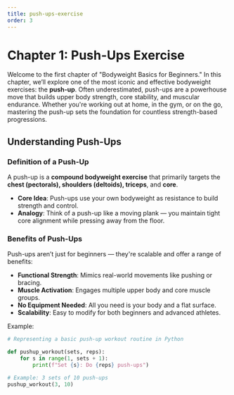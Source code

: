 ```yaml
---
title: push-ups-exercise
order: 3
---
```


# Chapter 1: Push-Ups Exercise

Welcome to the first chapter of "Bodyweight Basics for Beginners." In this chapter, we’ll explore one of the most iconic and effective bodyweight exercises: the **push-up**. Often underestimated, push-ups are a powerhouse move that builds upper body strength, core stability, and muscular endurance. Whether you're working out at home, in the gym, or on the go, mastering the push-up sets the foundation for countless strength-based progressions.

## Understanding Push-Ups

### Definition of a Push-Up

A push-up is a **compound bodyweight exercise** that primarily targets the **chest (pectorals), shoulders (deltoids), triceps**, and **core**.

- **Core Idea**: Push-ups use your own bodyweight as resistance to build strength and control.
- **Analogy**: Think of a push-up like a moving plank — you maintain tight core alignment while pressing away from the floor.

### Benefits of Push-Ups

Push-ups aren’t just for beginners — they're scalable and offer a range of benefits:

- **Functional Strength**: Mimics real-world movements like pushing or bracing.
- **Muscle Activation**: Engages multiple upper body and core muscle groups.
- **No Equipment Needed**: All you need is your body and a flat surface.
- **Scalability**: Easy to modify for both beginners and advanced athletes.

Example:

```python
# Representing a basic push-up workout routine in Python

def pushup_workout(sets, reps):
    for s in range(1, sets + 1):
        print(f"Set {s}: Do {reps} push-ups")

# Example: 3 sets of 10 push-ups
pushup_workout(3, 10)
